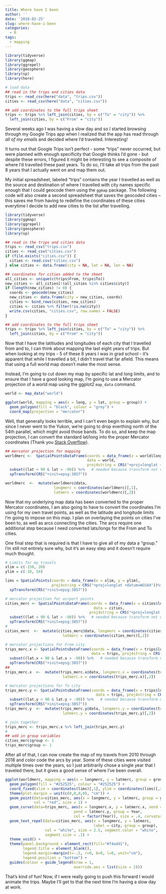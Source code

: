 ```yaml
---
title: Where have I been
author: ''
date: '2018-02-25'
slug: where-have-i-been
categories:
  - R
tags:
  - mapping
---
```


```r
library(tidyverse)
library(ggmap)
library(ggrepel)
library(geosphere)
library(sp)
library(here)

# load data 
## read in the trips and cities data
trips <- read_csv(here("data", "trips.csv"))
cities <- read_csv(here("data", "cities.csv"))

## add coordinates to the full trips sheet
trips <- trips %>% left_join(cities, by = c("To" = "city")) %>%
  left_join(cities, by = c("From" = "city"))
```

Several weeks ago I was having a slow day and so I started browsing through my Google Trips app when I realized that the app has read through *all of my emails* and decided where I'd travelled. Interesting! 

It turns out that Google Trips isn't perfect - some "trips" never occurred, but were planned with enough specificity that Google thinks I'd gone - but despite these errors, I figured it might be interesting to see a composite of where I'd travelled these past years. To do so, I'll take all trips from the past 8 years that I actually went on and map them out.  

My initial spreadsheet, labeled "trips" contains the year I travelled as well as the source and destination of where I travelled with city names specific enough that I could geocode them using the ```ggmap``` package. The following code will also create a second spreadsheet that saves the geocoded cities -- this saves me from having to redefine the coordinates of these cities everytime I decide to add new cities to the list after travelling.

```r
library(tidyverse)
library(ggmap)
library(ggrepel)
library(geosphere)
library(sp)

## read in the trips and cities data
trips <- read_csv("trips.csv")
cities <- read_csv("cities.csv")
if (file.exists("cities.csv")) {
  cities <- read.csv("cities.csv")
} else cities <- data.frame(city = NA, lat = NA, lon = NA)

## coordinates for cities added to the sheet
all_cities <- unique(c(trips$From, trips$To))
new_cities <- all_cities[!(all_cities %in% cities$city)]
if (length(new_cities) != 0) {
  coords <- geocode(new_cities)
  new_cities <- data.frame(city = new_cities, coords)
  cities <- bind_rows(cities, new_cities)
  cities <- cities %>% filter(!is.na(city))
  write.csv(cities, "cities.csv", row.names = FALSE)
}

## add coordinates to the full trips sheet
trips <- trips %>% left_join(cities, by = c("To" = "city")) %>%
  left_join(cities, by = c("From" = "city"))
```

Now that I have the latitiudes and longitudes of each city that I travelled from and to, I can think about mapping the last eight years of trips. But when looking at my trips - 5 of these 8 years I was in grad school - it's apparent that while I travelled a bit, I didn't travel that far afield. This means that using a full world map doesn't make the most sense. 

Instead, I'm going to cut down my map by specific lat and long limits, and to ensure that I have a good looking map, I'm going to use a Mercator projection of a world map using the ggplot2 ```map_data``` command. 

```r
world <- map_data("world")

ggplot(world, mapping = aes(x = long, y = lat, group = group)) +
  geom_polygon(fill = "black", colour = "grey") +
  coord_map(projection = "mercator")
```

Well, that generally looks terrible, and I can't even begin to explain why, but since I never went to the Yukon, we're going to drop everthing north of the 54th parallel, which might avoid those bands. To do so, and keep the map projection, I can convert the standard lat/long into the proper Mercator coordinates (Thank you [Stack Overflow](https://stackoverflow.com/questions/40078257/setting-map-limits-in-ggplot2-with-mercator-projection)). 

```r
## mercator projection for mapping 
worldmerc <-  SpatialPointsDataFrame(coords = data_frame(x = world$long, y = world$lat), 
                                     data = world, 
                                     proj4string = CRS("+proj=longlat +datum=WGS84")) %>%
  subset((lat < 90 & lat > -90)) %>%   # needed because transform not defined at the poles !!!!
  spTransform(CRS("+init=epsg:3857")) 

worldmerc  <-  mutate(worldmerc@data, 
                      longmerc = coordinates(worldmerc)[,1], 
                      latmerc = coordinates(worldmerc)[,2])
```

Now that my underlying map data has been converted to the proper Mercator coordinates, I am also going to have to convert the coordinates I'm using for my own travel points, as well as the latitude and longitude limits I'm going to impose on this map. I plan on overlaying the points on cities I've been to, as well as arcs connecting the cities. The arcs require one additional step because I need converted lats/longs for the From and To cities.  

One final step that is required is that I have to give all of my data a "group." I'm still not entirely sure why, but it's an easy step and it doesn't require much thought. 

```r
# Limits for my travels
xlim = c(-150, 20)
ylim = c(-10, 54)

lims = SpatialPoints(coords = data_frame(x = xlim, y = ylim),
                     proj4string = CRS("+proj=longlat +datum=WGS84"))%>%
  spTransform(CRS("+init=epsg:3857"))

# mercator projection for airport points
cities_merc <- SpatialPointsDataFrame(coords = data_frame(x = cities$lon, y = cities$lat),
                                        data = cities,
                                      proj4string = CRS("+proj=longlat +datum=WGS84")) %>%
  subset((lat < 90 & lat > -90)) %>%   # needed because transform not defined at the poles !!!!
  spTransform(CRS("+init=epsg:3857"))
#
cities_merc  <-  mutate(cities_merc@data, longmerc = coordinates(cities_merc)[,1],
                          latmerc = coordinates(cities_merc)[,2])

# mercator projections for From city
trips_merc.x <- SpatialPointsDataFrame(coords = data_frame(x = trips$lon.x, y = trips$lat.x),
                                       data = trips, proj4string = CRS("+proj=longlat +datum=WGS84")) %>%
  subset((lat.x < 90 & lat.x > -90)) %>%   # needed because transform not defined at the poles !!!!
  spTransform(CRS("+init=epsg:3857"))
##
trips_merc.x  <-  mutate(trips_merc.x@data, longmerc.x = coordinates(trips_merc.x)[,1],
                          latmerc.x = coordinates(trips_merc.x)[,2])

# mercator projections for To city
trips_merc.y <- SpatialPointsDataFrame(coords = data_frame(x = trips$lon.y, y = trips$lat.y),
                                         data = trips, proj4string = CRS("+proj=longlat +datum=WGS84")) %>%
  subset((lat.y < 90 & lat.y > -90)) %>%   # needed because transform not defined at the poles !!!!
  spTransform(CRS("+init=epsg:3857"))
trips_merc.y  <-  mutate(trips_merc.y@data, longmerc.y = coordinates(trips_merc.y)[,1],
                          latmerc.y = coordinates(trips_merc.y)[,2])

# join together
trips_merc <- trips_merc.x %>% left_join(trips_merc.y)
#
## add in group variables
cities_merc$group <- 1
trips_merc$group <- 1
```

After all of that, I can now create the map of my travels from 2010 through 2018 and color code the arcs by year. Some of these cities were visited multiple times over the years, so I just arbitrarily chose a single year that I traveled there, but it gives a good sense of where I've been overall. 

```r
ggplot(worldmerc, mapping = aes(x = longmerc, y = latmerc, group = group)) +
  geom_polygon(fill = "#252525", colour = "#252525") +
  coord_fixed(xlim = coordinates(lims)[,1], ylim = coordinates(lims)[,2]) +
  theme(plot.margin = unit(c(0,0,0,0), "cm")) +
  geom_point(data=cities_merc, aes(x = longmerc, y = latmerc, group = group),
             col = "red", size = 1) +
  geom_curve(data=trips_merc, aes(x = longmerc.x, y = latmerc.x, xend = longmerc.y,
                               yend = latmerc.y, group = Year,
                               col = factor(Year)), size = .4, curvature = .2) +
  geom_text_repel(data=cities_merc, aes(x = longmerc, y = latmerc,
                                        label = city, group = group),
                  col = "white", size = 2.5, segment.color = "white",
                  segment.size = .1) +
  theme_void() +
  theme(panel.background = element_rect(fill="#74add1"),
        legend.title = element_blank(),
        legend.margin=margin(t=-.5, r=0, b=0, l=0, unit="cm"),
        legend.position = "bottom") +
  guides(colour = guide_legend(nrow = 1,
                               override.aes = list(size = 2)))
```

That's kind of fun! Now, if I were really going to push this forward I would animate the trips. Maybe I'll get to that the next time I'm having a slow day at work. 

